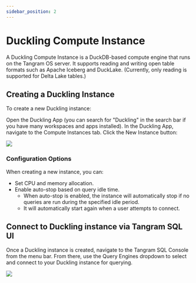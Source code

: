 ```yaml
---
sidebar_position: 2
---
```



# Duckling Compute Instance

A Duckling Compute Instance is a DuckDB-based compute engine that runs on the Tangram OS server. It supports reading and writing open table formats such as Apache Iceberg and DuckLake. (Currently, only reading is supported for Delta Lake tables.)


## Creating a Duckling Instance

To create a new Duckling instance:

Open the Duckling App (you can search for "Duckling" in the search bar if you have many workspaces and apps installed).
In the Duckling App, navigate to the Compute Instances tab.
Click the New Instance button:
<div style={{ display: "flex", justifyContent: "center" }}>
  <img src={CreateDucklingInstance} width={"100%"} />
</div>

### Configuration Options
When creating a new instance, you can:
* Set CPU and memory allocation.
* Enable auto-stop based on query idle time.
  - When auto-stop is enabled, the instance will automatically stop if no queries are run during the specified idle period.
  - It will automatically start again when a user attempts to connect.


## Connect to Duckling instance via Tangram SQL UI

Once a Duckling instance is created, navigate to the Tangram SQL Console from the menu bar. From there, use the Query Engines dropdown to select and connect to your Duckling instance for querying.

<div style={{ display: "flex", justifyContent: "center" }}>
  <img src={ConnectToDucklingInstance} width={"100%"} />
</div>